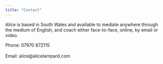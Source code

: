 ```yaml
---
title: "Contact"
---
```


Alice is based in South Wales and available to mediate anywhere through the medium of English, and coach either face-to-face, online, by email or video.


Phone: 07970 872115
<br>
<br>
Email: alice@alicelampard.com

